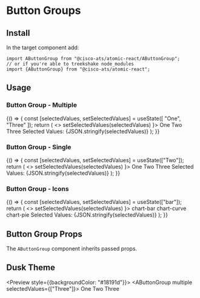 

<Meta title="Components/Button Groups" component={AButtonGroup} />

# Button Groups

## Install

In the target component add:

```
import AButtonGroup from "@cisco-ats/atomic-react/AButtonGroup";
// or if you're able to treekshake node_modules
import {AButtonGroup} from "@cisco-ats/atomic-react";
```

## Usage

<Preview>
  <Story name="usage-1">
    <AApp style={{marginRight: 20}}>
      <h3>Button Group - Multiple</h3>
      <YourComponent>
        {() => {
          const [selectedValues, setSelectedValues] = useState([
            "One",
            "Three"
          ]);
          return (
            <>
              <AButtonGroup
                multiple
                selectedValues={selectedValues}
                onChange={(_, selectedValues) =>
                  setSelectedValues(selectedValues)
                }>
                <AButton value="One">One</AButton>
                <AButton value="Two">Two</AButton>
                <AButton value="Three">Three</AButton>
              </AButtonGroup>
              <ADivider />
              Selected Values: {JSON.stringify(selectedValues)}
            </>
          );
        }}
      </YourComponent>
    </AApp>
  </Story>
  <Story name="usage-2">
    <AApp style={{marginRight: 20}}>
      <h3>Button Group - Single</h3>
      <YourComponent>
        {() => {
          const [selectedValues, setSelectedValues] = useState(["Two"]);
          return (
            <>
              <AButtonGroup
                selectedValues={selectedValues}
                onChange={(_, selectedValues) =>
                  setSelectedValues(selectedValues)
                }>
                <AButton value="One">One</AButton>
                <AButton value="Two">Two</AButton>
                <AButton value="Three">Three</AButton>
              </AButtonGroup>
              <ADivider />
              Selected Values: {JSON.stringify(selectedValues)}
            </>
          );
        }}
      </YourComponent>
    </AApp>
  </Story>
  <Story name="usage-3">
    <AApp>
      <h3>Button Group - Icons</h3>
      <YourComponent>
        {() => {
          const [selectedValues, setSelectedValues] = useState(["bar"]);
          return (
            <>
              <AButtonGroup
                selectedValues={selectedValues}
                onChange={(_, selectedValues) =>
                  setSelectedValues(selectedValues)
                }>
                <AButton value="bar" icon>
                  <AIcon>chart-bar</AIcon>
                </AButton>
                <AButton value="line" icon>
                  <AIcon>chart-curve</AIcon>
                </AButton>
                <AButton value="pie" icon>
                  <AIcon>chart-pie</AIcon>
                </AButton>
              </AButtonGroup>
              <ADivider />
              Selected Values: {JSON.stringify(selectedValues)}
            </>
          );
        }}
      </YourComponent>
    </AApp>
  </Story>
</Preview>

## Button Group Props

The `AButtonGroup` component inherits passed props.

<Props of={AButtonGroup} />

## Dusk Theme

<Preview style={{backgroundColor: "#18191d"}}>
  <Story name="dusk-1">
    <AApp defaultTheme="dusk">
      <AButtonGroup multiple selectedValues={["Three"]}>
        <AButton value="One">One</AButton>
        <AButton value="Two">Two</AButton>
        <AButton value="Three">Three</AButton>
      </AButtonGroup>
    </AApp>
  </Story>
</Preview>
